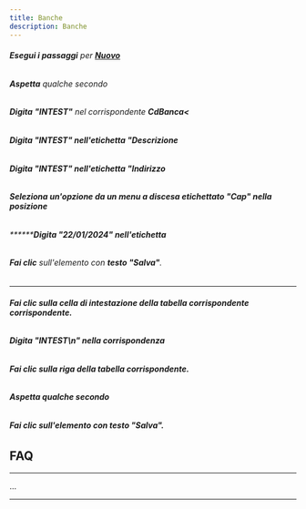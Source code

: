 ```yaml
---
title: Banche
description: Banche
---
```

###### **Esegui i passaggi** per **[Nuovo](Nuovo)**

###### **Aspetta** qualche secondo

###### **Digita** **"INTEST"** nel corrispondente **CdBanca<**

###### ****Digita** **"INTEST"** nell'etichetta **"Descrizione****

###### ******Digita** **"INTEST"** nell'etichetta **"Indirizzo******

###### ********Seleziona** un'opzione da un menu a discesa etichettato **"Cap"** nella posizione******

###### **********Digita** **"22/01/2024"** nell'etichetta**

###### **Fai clic** sull'elemento con **testo "Salva"**.

**********

###### ************Fai clic** sulla **cella di intestazione della tabella corrispondente** corrispondente.**********

###### ************Digita** **"INTEST\\n"** nella corrispondenza**********

###### **************Fai clic** sulla **riga della tabella** corrispondente.************

###### **************Aspetta** qualche secondo************

###### **************Fai clic** sull'elemento con **testo "Salva"**.************

************FAQ************
---------------------------

************

...

************